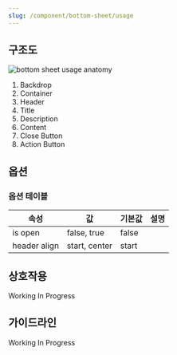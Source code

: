 ```yaml
---
slug: /component/bottom-sheet/usage
---
```


## 구조도

<Anatomy>![bottom sheet usage anatomy](./images/anatomy.png)</Anatomy>

1. Backdrop
2. Container
3. Header
4. Title
5. Description
6. Content
7. Close Button
8. Action Button

## 옵션

### 옵션 테이블

| 속성         | 값            | 기본값 | 설명 |
| ------------ | ------------- | ------ | ---- |
| is open      | false, true   | false  |      |
| header align | start, center | start  |      |

## 상호작용

Working In Progress

## 가이드라인

Working In Progress
